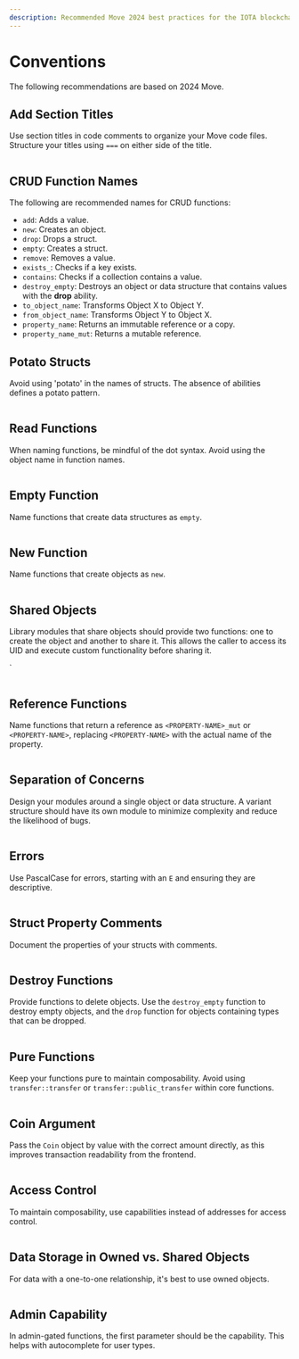```yaml
---
description: Recommended Move 2024 best practices for the IOTA blockchain.
---
```


# Conventions

The following recommendations are based on 2024 Move.

## Add Section Titles

Use section titles in code comments to organize your Move code files. Structure your titles using `===` on either side of the title.


```move file=<rootDir>/docs/examples/move/move-overview/conventions/comments.move
```

## CRUD Function Names

The following are recommended names for CRUD functions:

- `add`: Adds a value.
- `new`: Creates an object.
- `drop`: Drops a struct.
- `empty`: Creates a struct.
- `remove`: Removes a value.
- `exists_`: Checks if a key exists.
- `contains`: Checks if a collection contains a value.
- `destroy_empty`: Destroys an object or data structure that contains values with the **drop** ability.
- `to_object_name`: Transforms Object X to Object Y.
- `from_object_name`: Transforms Object Y to Object X.
- `property_name`: Returns an immutable reference or a copy.
- `property_name_mut`: Returns a mutable reference.

## Potato Structs

Avoid using 'potato' in the names of structs. The absence of abilities defines a potato pattern.


```move file=<rootDir>/docs/examples/move/move-overview/conventions/potato.move
```

## Read Functions

When naming functions, be mindful of the dot syntax. Avoid using the object name in function names.


```move file=<rootDir>/docs/examples/move/move-overview/conventions/read.move
```

## Empty Function

Name functions that create data structures as `empty`.


```move file=<rootDir>/docs/examples/move/move-overview/conventions/empty.move
```

## New Function

Name functions that create objects as `new`.


```move file=<rootDir>/docs/examples/move/move-overview/conventions/new.move
```

## Shared Objects

Library modules that share objects should provide two functions:
one to create the object and another to share it.
This allows the caller to access its UID and execute custom functionality before sharing it.

`
```move file=<rootDir>/docs/examples/move/move-overview/conventions/shared.move
```

## Reference Functions

Name functions that return a reference as `<PROPERTY-NAME>_mut` or `<PROPERTY-NAME>`,
replacing `<PROPERTY-NAME>` with the actual name of the property.


```move file=<rootDir>/docs/examples/move/move-overview/conventions/reference.move
```

## Separation of Concerns

Design your modules around a single object or data structure.
A variant structure should have its own module to minimize complexity and reduce the likelihood of bugs.


```move file=<rootDir>/docs/examples/move/move-overview/conventions/separation.move
```

## Errors

Use PascalCase for errors, starting with an `E` and ensuring they are descriptive.


```move file=<rootDir>/docs/examples/move/move-overview/conventions/errors.move
```

## Struct Property Comments

Document the properties of your structs with comments.


```move file=<rootDir>/docs/examples/move/move-overview/conventions/struct-comments.move
```

## Destroy Functions

Provide functions to delete objects. Use the `destroy_empty` function to destroy empty objects, and the `drop` function for objects containing types that can be dropped.

```move file=<rootDir>/docs/examples/move/move-overview/conventions/destroy.move
```

## Pure Functions

Keep your functions pure to maintain composability.
Avoid using `transfer::transfer` or `transfer::public_transfer` within core functions.


```move file=<rootDir>/docs/examples/move/move-overview/conventions/pure.move
```

## Coin Argument

Pass the `Coin` object by value with the correct amount directly,
as this improves transaction readability from the frontend.


```move file=<rootDir>/docs/examples/move/move-overview/conventions/coin-arg.move
```

## Access Control

To maintain composability, use capabilities instead of addresses for access control.


```move file=<rootDir>/docs/examples/move/move-overview/conventions/access-control.move
```

## Data Storage in Owned vs. Shared Objects

For data with a one-to-one relationship, it's best to use owned objects.


```move file=<rootDir>/docs/examples/move/move-overview/conventions/data-storage.move
```
## Admin Capability

In admin-gated functions, the first parameter should be the capability.
This helps with autocomplete for user types.



```move file=<rootDir>/docs/examples/move/move-overview/conventions/admin-cap.move
```